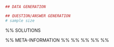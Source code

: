 ```r
## DATA GENERATION

## QUESTION/ANSWER GENERATION
# sample size

```

\begin{question}
Una máquina de diálisis funciona bajo el principio de la Ley de Fick, que afirma que la cantidad de material de desecho que pasa por una membrana es proporcional a la diferencia de concentración a un lado y a otro de la misma. Al iniciar la diálisis, la concentración de material de desecho del paciente es de 160 mg/dl y pasada 1 hora desciende a la mitad, mientras que la solución de dializado permanece con una concentración constante de 10 mg/dl. Si se da por finalizada la diálisis cuando el paciente alcanza una concentración de 20 mg/dl. ¿Cuánto tiempo tendrá que estar en diálisis para conseguirlo?
\end{question}


%% SOLUTIONS
\begin{solution}

\end{solution}

%% META-INFORMATION
%% \extype{num}
%% \exsolution{Solución}
%% \exname{edo-6-fis}
%% \extol{0.001}
%% \degree{Farmacia}
 
  
